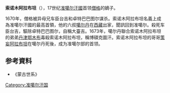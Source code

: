'''索诺木阿拉布坦'''（{{Bd||？|1673年||catIdx=S}}），17世纪[[准噶尔汗國|准噶尔汗國]]首领[[僧格|僧格]]的嫡子。

1670年，僧格被异母兄车臣台吉和卓特巴巴图尔谋杀。索诺木阿拉布坦名義上成為准噶尔汗國的最高首領，他的六叔[[噶尔丹|噶尔丹]]在[[西藏|西藏]]出家，聞訊回到准噶尔。殺死车臣台吉，驅除卓特巴巴图尔，自稱大臺吉。1673年，噶尔丹聯合索诺木阿拉布坦的弟弟[[丹津鄂木布|丹津鄂木布]]毒殺索诺木阿拉布坦，稱博碩克圖汗。索诺木阿拉布坦的哥哥[[策妄阿拉布坦|策妄阿拉布坦]]在噶尔丹死後，成为准噶尔部的首领。

==参考資料==
*《蒙古世系》

[[Category:准噶尔汗国|Category:准噶尔汗国]]